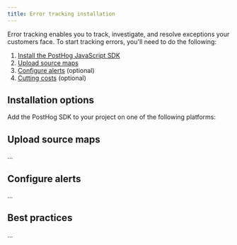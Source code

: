 ```yaml
---
title: Error tracking installation
---
```



Error tracking enables you to track, investigate, and resolve exceptions your customers face. To start tracking errors, you'll need to do the following:

1. [Install the PostHog JavaScript SDK](#installation-options)
2. [Upload source maps](#upload-source-maps)
3. [Configure alerts](#configure-alerts) (optional)
4. [Cutting costs](#cutting-costs) (optional)

## Installation options

Add the PostHog SDK to your project on one of the following platforms:

<InstallationPlatforms />

## Upload source maps

...

## Configure alerts

...

## Best practices

...
